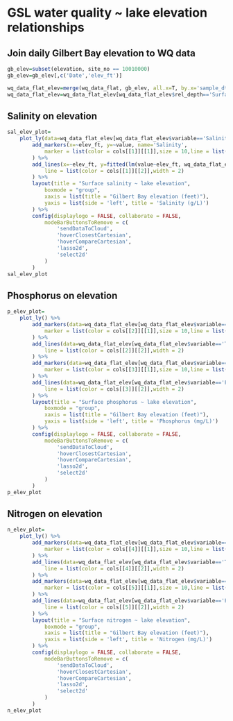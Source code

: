# GSL water quality ~ lake elevation relationships {#wq-elev}

## Join daily Gilbert Bay elevation to WQ data
```r
gb_elev=subset(elevation, site_no == 10010000)
gb_elev=gb_elev[,c('Date','elev_ft')]

wq_data_flat_elev=merge(wq_data_flat, gb_elev, all.x=T, by.x='sample_dt', by.y='Date')
wq_data_flat_elev=wq_data_flat_elev[wq_data_flat_elev$rel_depth=='Surface' & !is.na(wq_data_flat_elev$elev_ft),]


```

## Salinity on elevation
```r
sal_elev_plot=
	plot_ly(data=wq_data_flat_elev[wq_data_flat_elev$variable=='Salinity_gL',]) %>% 
		add_markers(x=~elev_ft, y=~value, name='Salinity',
			marker = list(color = cols[[1]][[1]],size = 10,line = list(color = cols[[1]][[2]],width = 2))
		) %>% 
		add_lines(x=~elev_ft, y=fitted(lm(value~elev_ft, wq_data_flat_elev[wq_data_flat_elev$variable=='Salinity_gL',])), name='Salinity regression',
			line = list(color = cols[[1]][[2]],width = 2)
		) %>%	
		layout(title = "Surface salinity ~ lake elevation",
			boxmode = "group",
			xaxis = list(title = "Gilbert Bay elevation (feet)"),
			yaxis = list(side = 'left', title = 'Salinity (g/L)')
		) %>% 
		config(displaylogo = FALSE, collaborate = FALSE,
			modeBarButtonsToRemove = c(
				'sendDataToCloud',
				'hoverClosestCartesian',
				'hoverCompareCartesian',
				'lasso2d',
				'select2d'
			)
		)
sal_elev_plot
```

## Phosphorus on elevation
```r
p_elev_plot=
	plot_ly() %>% 
		add_markers(data=wq_data_flat_elev[wq_data_flat_elev$variable=='Total_phosphorus_mgL',], x=~elev_ft, y=~value, name='Total phosphorus',
			marker = list(color = cols[[2]][[1]],size = 10,line = list(color = cols[[2]][[2]],width = 2))
		) %>% 
		add_lines(data=wq_data_flat_elev[wq_data_flat_elev$variable=='Total_phosphorus_mgL',], x=~elev_ft, y=fitted(lm(value~elev_ft, wq_data_flat_elev[wq_data_flat_elev$variable=='Total_phosphorus_mgL',])), name='Total phosphorus regression',
			line = list(color = cols[[2]][[2]],width = 2)
		) %>%	
		add_markers(data=wq_data_flat_elev[wq_data_flat_elev$variable=='Filtered_phosphorus_mgL',], x=~elev_ft, y=~value, name='Filtered phosphorus',
			marker = list(color = cols[[3]][[1]],size = 10,line = list(color = cols[[3]][[2]],width = 2))
		) %>% 
		add_lines(data=wq_data_flat_elev[wq_data_flat_elev$variable=='Filtered_phosphorus_mgL',], x=~elev_ft, y=fitted(lm(value~elev_ft, wq_data_flat_elev[wq_data_flat_elev$variable=='Filtered_phosphorus_mgL',])), name='Filtered phosphorus regression',
			line = list(color = cols[[3]][[2]],width = 2)
		) %>%	
		layout(title = "Surface phosphorus ~ lake elevation",
			boxmode = "group",
			xaxis = list(title = "Gilbert Bay elevation (feet)"),
			yaxis = list(side = 'left', title = 'Phosphorus (mg/L)')
		) %>% 
		config(displaylogo = FALSE, collaborate = FALSE,
			modeBarButtonsToRemove = c(
				'sendDataToCloud',
				'hoverClosestCartesian',
				'hoverCompareCartesian',
				'lasso2d',
				'select2d'
			)
		)
p_elev_plot
```

## Nitrogen on elevation
```r
n_elev_plot=
	plot_ly() %>% 
		add_markers(data=wq_data_flat_elev[wq_data_flat_elev$variable=='Total_nitrogen_mgL',], x=~elev_ft, y=~value, name='Total nitrogen',
			marker = list(color = cols[[4]][[1]],size = 10,line = list(color = cols[[4]][[2]],width = 2))
		) %>% 
		add_lines(data=wq_data_flat_elev[wq_data_flat_elev$variable=='Total_nitrogen_mgL',], x=~elev_ft, y=fitted(lm(value~elev_ft, wq_data_flat_elev[wq_data_flat_elev$variable=='Total_nitrogen_mgL',])), name='Total nitrogen regression',
			line = list(color = cols[[4]][[2]],width = 2)
		) %>%	
		add_markers(data=wq_data_flat_elev[wq_data_flat_elev$variable=='Filtered_nitrogen_mgL',], x=~elev_ft, y=~value, name='Filtered nitrogen',
			marker = list(color = cols[[5]][[1]],size = 10,line = list(color = cols[[5]][[2]],width = 2))
		) %>% 
		add_lines(data=wq_data_flat_elev[wq_data_flat_elev$variable=='Filtered_nitrogen_mgL',], x=~elev_ft, y=fitted(lm(value~elev_ft, wq_data_flat_elev[wq_data_flat_elev$variable=='Filtered_nitrogen_mgL',])), name='Filtered nitrogen regression',
			line = list(color = cols[[5]][[2]],width = 2)
		) %>%	
		layout(title = "Surface nitrogen ~ lake elevation",
			boxmode = "group",
			xaxis = list(title = "Gilbert Bay elevation (feet)"),
			yaxis = list(side = 'left', title = 'Nitrogen (mg/L)')
		) %>% 
		config(displaylogo = FALSE, collaborate = FALSE,
			modeBarButtonsToRemove = c(
				'sendDataToCloud',
				'hoverClosestCartesian',
				'hoverCompareCartesian',
				'lasso2d',
				'select2d'
			)
		)
n_elev_plot
```

